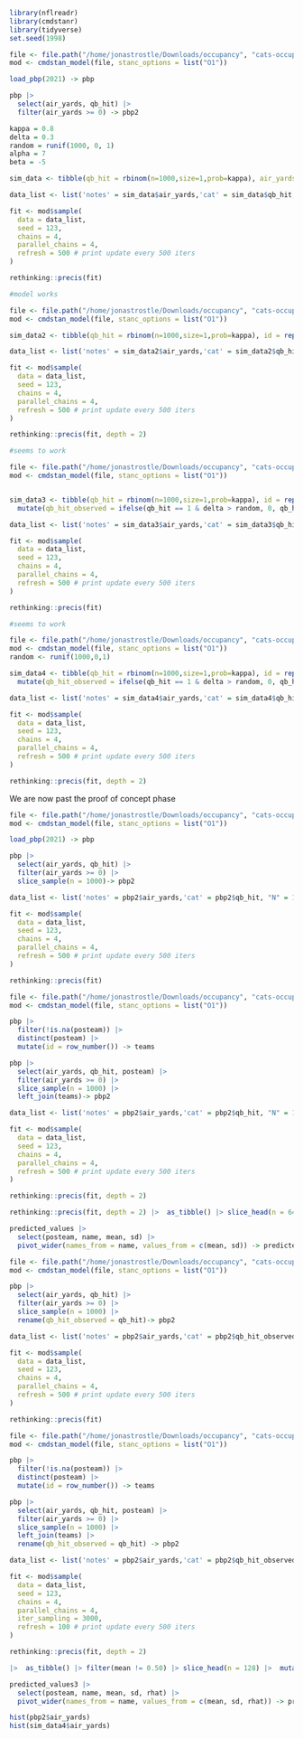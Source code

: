 ```r
library(nflreadr)
library(cmdstanr)
library(tidyverse)
set.seed(1998)

file <- file.path("/home/jonastrostle/Downloads/occupancy", "cats-occupancy.stan")
mod <- cmdstan_model(file, stanc_options = list("O1"))

load_pbp(2021) -> pbp

pbp |> 
  select(air_yards, qb_hit) |> 
  filter(air_yards >= 0) -> pbp2

kappa = 0.8
delta = 0.3
random = runif(1000, 0, 1)
alpha = 7
beta = -5

sim_data <- tibble(qb_hit = rbinom(n=1000,size=1,prob=kappa), air_yards = rpois(n = 1000, lambda = alpha + beta * qb_hit))

data_list <- list('notes' = sim_data$air_yards,'cat' = sim_data$qb_hit, "N" = 1000)

fit <- mod$sample(
  data = data_list, 
  seed = 123, 
  chains = 4, 
  parallel_chains = 4,
  refresh = 500 # print update every 500 iters
)

rethinking::precis(fit)

#model works
```

```r
file <- file.path("/home/jonastrostle/Downloads/occupancy", "cats-occupancy2.stan")
mod <- cmdstan_model(file, stanc_options = list("O1"))

sim_data2 <- tibble(qb_hit = rbinom(n=1000,size=1,prob=kappa), id = rep(1:5, times = 200), air_yards = rpois(n = 1000, lambda = alpha + id + beta * qb_hit))

data_list <- list('notes' = sim_data2$air_yards,'cat' = sim_data2$qb_hit, "N" = 1000, "N_id" = 5, "id" = sim_data2$id)

fit <- mod$sample(
  data = data_list, 
  seed = 123, 
  chains = 4, 
  parallel_chains = 4,
  refresh = 500 # print update every 500 iters
)

rethinking::precis(fit, depth = 2)

#seems to work
```

```r
file <- file.path("/home/jonastrostle/Downloads/occupancy", "cats-occupancy3.stan")
mod <- cmdstan_model(file, stanc_options = list("O1"))


sim_data3 <- tibble(qb_hit = rbinom(n=1000,size=1,prob=kappa), id = rep(1:5, times = 200), air_yards = rpois(n = 1000, lambda = alpha + beta * qb_hit)) |>  
  mutate(qb_hit_observed = ifelse(qb_hit == 1 & delta > random, 0, qb_hit))

data_list <- list('notes' = sim_data3$air_yards,'cat' = sim_data3$qb_hit_observed, "N" = 1000)

fit <- mod$sample(
  data = data_list, 
  seed = 123, 
  chains = 4, 
  parallel_chains = 4,
  refresh = 500 # print update every 500 iters
)

rethinking::precis(fit)

#seems to work
```


```r
file <- file.path("/home/jonastrostle/Downloads/occupancy", "cats-occupancy5.stan")
mod <- cmdstan_model(file, stanc_options = list("O1"))
random <- runif(1000,0,1)

sim_data4 <- tibble(qb_hit = rbinom(n=1000,size=1,prob=kappa), id = rep(1:5, times = 200), air_yards = rpois(n = 1000, lambda = alpha + id + beta * qb_hit)) |>  
  mutate(qb_hit_observed = ifelse(qb_hit == 1 & delta > random, 0, qb_hit))

data_list <- list('notes' = sim_data4$air_yards,'cat' = sim_data4$qb_hit_observed, "N" = 1000, "id" = sim_data4$id, "N_id" = 5 )

fit <- mod$sample(
  data = data_list, 
  seed = 123, 
  chains = 4, 
  parallel_chains = 4,
  refresh = 500 # print update every 500 iters
)

rethinking::precis(fit, depth = 2)
```

###########################################################

We are now past the proof of concept phase

###########################################################

```r
file <- file.path("/home/jonastrostle/Downloads/occupancy", "cats-occupancy.stan")
mod <- cmdstan_model(file, stanc_options = list("O1"))

load_pbp(2021) -> pbp

pbp |> 
  select(air_yards, qb_hit) |> 
  filter(air_yards >= 0) |> 
  slice_sample(n = 1000)-> pbp2

data_list <- list('notes' = pbp2$air_yards,'cat' = pbp2$qb_hit, "N" = 1000)

fit <- mod$sample(
  data = data_list, 
  seed = 123, 
  chains = 4, 
  parallel_chains = 4,
  refresh = 500 # print update every 500 iters
)

rethinking::precis(fit)
```

```r
file <- file.path("/home/jonastrostle/Downloads/occupancy", "cats-occupancy2.stan")
mod <- cmdstan_model(file, stanc_options = list("O1"))

pbp |> 
  filter(!is.na(posteam)) |> 
  distinct(posteam) |> 
  mutate(id = row_number()) -> teams

pbp |> 
  select(air_yards, qb_hit, posteam) |> 
  filter(air_yards >= 0) |> 
  slice_sample(n = 1000) |> 
  left_join(teams)-> pbp2

data_list <- list('notes' = pbp2$air_yards,'cat' = pbp2$qb_hit, "N" = 1000, "N_id" = 32, "id" = pbp2$id)

fit <- mod$sample(
  data = data_list, 
  seed = 123, 
  chains = 4, 
  parallel_chains = 4,
  refresh = 500 # print update every 500 iters
)

rethinking::precis(fit, depth = 2)

rethinking::precis(fit, depth = 2) |>  as_tibble() |> slice_head(n = 64) |>  mutate(id = rep(1:32, times = 2), name = c(rep("alpha", times = 32), rep("beta", times = 32))) |> left_join(teams) -> predicted_values

predicted_values |> 
  select(posteam, name, mean, sd) |> 
  pivot_wider(names_from = name, values_from = c(mean, sd)) -> predicted_values2
```

```r
file <- file.path("/home/jonastrostle/Downloads/occupancy", "cats-occupancy3.stan")
mod <- cmdstan_model(file, stanc_options = list("O1"))

pbp |> 
  select(air_yards, qb_hit) |> 
  filter(air_yards >= 0) |> 
  slice_sample(n = 1000) |> 
  rename(qb_hit_observed = qb_hit)-> pbp2

data_list <- list('notes' = pbp2$air_yards,'cat' = pbp2$qb_hit_observed, "N" = 1000)

fit <- mod$sample(
  data = data_list, 
  seed = 123, 
  chains = 4, 
  parallel_chains = 4,
  refresh = 500 # print update every 500 iters
)

rethinking::precis(fit)
```


```r
file <- file.path("/home/jonastrostle/Downloads/occupancy", "cats-occupancy4.stan")
mod <- cmdstan_model(file, stanc_options = list("O1"))

pbp |> 
  filter(!is.na(posteam)) |> 
  distinct(posteam) |> 
  mutate(id = row_number()) -> teams

pbp |> 
  select(air_yards, qb_hit, posteam) |> 
  filter(air_yards >= 0) |> 
  slice_sample(n = 1000) |> 
  left_join(teams) |> 
  rename(qb_hit_observed = qb_hit) -> pbp2

data_list <- list('notes' = pbp2$air_yards,'cat' = pbp2$qb_hit_observed, "N" = 1000, "id" = pbp2$id, "N_id" = 32 )

fit <- mod$sample(
  data = data_list, 
  seed = 123, 
  chains = 4, 
  parallel_chains = 4,
  iter_sampling = 3000,
  refresh = 100 # print update every 500 iters
)

rethinking::precis(fit, depth = 2)

|>  as_tibble() |> filter(mean != 0.50) |> slice_head(n = 128) |>  mutate(id = rep(1:32, times = 4), name = c(rep("kappa", times = 32), rep("delta", times = 32), rep("alpha", times = 32), rep("beta", times = 32))) |> left_join(teams) -> predicted_values3

predicted_values3 |> 
  select(posteam, name, mean, sd, rhat) |> 
  pivot_wider(names_from = name, values_from = c(mean, sd, rhat)) -> predicted_values4
```

```r
hist(pbp2$air_yards)
hist(sim_data4$air_yards)
```

